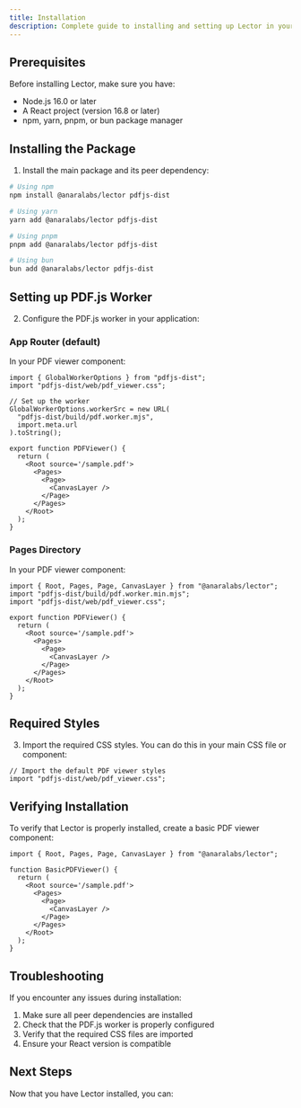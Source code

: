 ```yaml
---
title: Installation
description: Complete guide to installing and setting up Lector in your React application
---
```


## Prerequisites

Before installing Lector, make sure you have:

- Node.js 16.0 or later
- A React project (version 16.8 or later)
- npm, yarn, pnpm, or bun package manager

## Installing the Package

1. Install the main package and its peer dependency:

```bash
# Using npm
npm install @anaralabs/lector pdfjs-dist

# Using yarn
yarn add @anaralabs/lector pdfjs-dist

# Using pnpm
pnpm add @anaralabs/lector pdfjs-dist

# Using bun
bun add @anaralabs/lector pdfjs-dist
```

## Setting up PDF.js Worker

2. Configure the PDF.js worker in your application:

### App Router (default)

In your PDF viewer component:

```tsx
import { GlobalWorkerOptions } from "pdfjs-dist";
import "pdfjs-dist/web/pdf_viewer.css";

// Set up the worker
GlobalWorkerOptions.workerSrc = new URL(
  "pdfjs-dist/build/pdf.worker.mjs",
  import.meta.url
).toString();

export function PDFViewer() {
  return (
    <Root source='/sample.pdf'>
      <Pages>
        <Page>
          <CanvasLayer />
        </Page>
      </Pages>
    </Root>
  );
}
```

### Pages Directory

In your PDF viewer component:

```tsx
import { Root, Pages, Page, CanvasLayer } from "@anaralabs/lector";
import "pdfjs-dist/build/pdf.worker.min.mjs";
import "pdfjs-dist/web/pdf_viewer.css";

export function PDFViewer() {
  return (
    <Root source='/sample.pdf'>
      <Pages>
        <Page>
          <CanvasLayer />
        </Page>
      </Pages>
    </Root>
  );
}
```

## Required Styles

3. Import the required CSS styles. You can do this in your main CSS file or component:

```tsx
// Import the default PDF viewer styles
import "pdfjs-dist/web/pdf_viewer.css";
```

## Verifying Installation

To verify that Lector is properly installed, create a basic PDF viewer component:

```tsx
import { Root, Pages, Page, CanvasLayer } from "@anaralabs/lector";

function BasicPDFViewer() {
  return (
    <Root source='/sample.pdf'>
      <Pages>
        <Page>
          <CanvasLayer />
        </Page>
      </Pages>
    </Root>
  );
}
```

## Troubleshooting

If you encounter any issues during installation:

1. Make sure all peer dependencies are installed
2. Check that the PDF.js worker is properly configured
3. Verify that the required CSS files are imported
4. Ensure your React version is compatible

## Next Steps

Now that you have Lector installed, you can:

<Cards>
  <Card
    title='Learn Basic Usage'
    href='/docs/basic-usage'
    description='Get started with core components'
  />
  <Card title='View Examples' href='/docs/code/basic' description='See Lector in action' />
</Cards>
